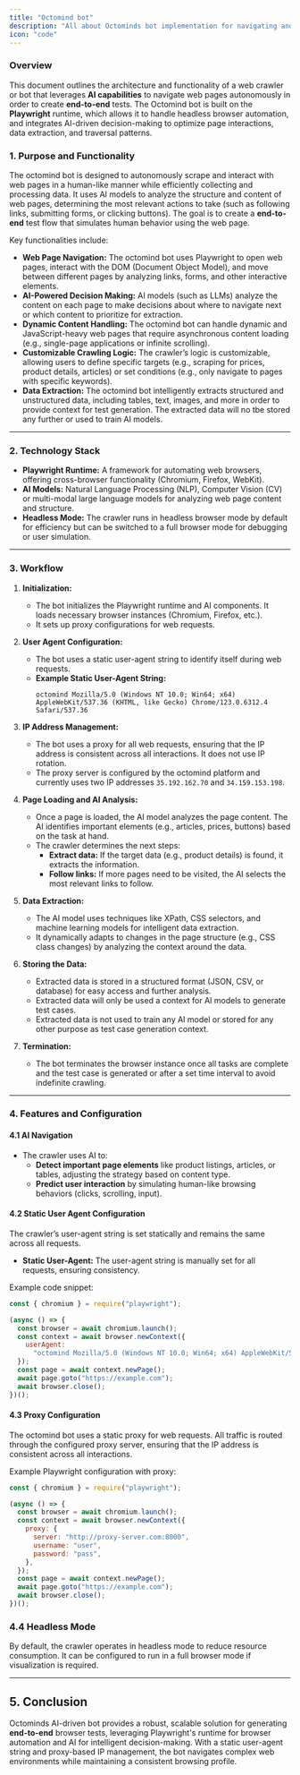 ```yaml
---
title: "Octomind bot"
description: "All about Octominds bot implementation for navigating and crawling web pages in order to generate end-to-end tests"
icon: "code"
---
```


### Overview

This document outlines the architecture and functionality of a web crawler or bot that leverages **AI capabilities** to navigate web pages autonomously
in order to create **end-to-end** tests. The Octomind bot is built on the **Playwright** runtime, which allows it to handle headless browser automation, and integrates AI-driven decision-making to optimize page interactions, data extraction, and traversal patterns.

### 1. Purpose and Functionality

The octomind bot is designed to autonomously scrape and interact with web pages in a human-like manner while efficiently collecting and processing data.
It uses AI models to analyze the structure and content of web pages, determining the most relevant actions to take (such as following links, submitting forms, or clicking buttons). The goal is to create a **end-to-end** test flow that simulates human behavior using the web page.

Key functionalities include:

- **Web Page Navigation:** The octomind bot uses Playwright to open web pages, interact with the DOM (Document Object Model), and move between different pages by analyzing links, forms, and other interactive elements.
- **AI-Powered Decision Making:** AI models (such as LLMs) analyze the content on each page to make decisions about where to navigate next or which content to prioritize for extraction.
- **Dynamic Content Handling:** The octomind bot can handle dynamic and JavaScript-heavy web pages that require asynchronous content loading (e.g., single-page applications or infinite scrolling).
- **Customizable Crawling Logic:** The crawler’s logic is customizable, allowing users to define specific targets (e.g., scraping for prices, product details, articles) or set conditions (e.g., only navigate to pages with specific keywords).
- **Data Extraction:** The octomind bot intelligently extracts structured and unstructured data, including tables, text, images, and more in order to provide context for test generation. The extracted data will no tbe stored any further or used to train AI models.

---

### 2. Technology Stack

- **Playwright Runtime:** A framework for automating web browsers, offering cross-browser functionality (Chromium, Firefox, WebKit).
- **AI Models:** Natural Language Processing (NLP), Computer Vision (CV) or multi-modal large language models for analyzing web page content and structure.
- **Headless Mode:** The crawler runs in headless browser mode by default for efficiency but can be switched to a full browser mode for debugging or user simulation.

---

### 3. Workflow

1. **Initialization:**

   - The bot initializes the Playwright runtime and AI components. It loads necessary browser instances (Chromium, Firefox, etc.).
   - It sets up proxy configurations for web requests.

2. **User Agent Configuration:**

   - The bot uses a static user-agent string to identify itself during web requests.
   - **Example Static User-Agent String:**
     ```plaintext
     octomind Mozilla/5.0 (Windows NT 10.0; Win64; x64) AppleWebKit/537.36 (KHTML, like Gecko) Chrome/123.0.6312.4 Safari/537.36
     ```

3. **IP Address Management:**

   - The bot uses a proxy for all web requests, ensuring that the IP address is consistent across all interactions. It does not use IP rotation.
   - The proxy server is configured by the octomind platform and currently uses two IP addresses `35.192.162.70` and `34.159.153.198`.

4. **Page Loading and AI Analysis:**

   - Once a page is loaded, the AI model analyzes the page content. The AI identifies important elements (e.g., articles, prices, buttons) based on the task at hand.
   - The crawler determines the next steps:
     - **Extract data:** If the target data (e.g., product details) is found, it extracts the information.
     - **Follow links:** If more pages need to be visited, the AI selects the most relevant links to follow.

5. **Data Extraction:**

   - The AI model uses techniques like XPath, CSS selectors, and machine learning models for intelligent data extraction.
   - It dynamically adapts to changes in the page structure (e.g., CSS class changes) by analyzing the context around the data.

6. **Storing the Data:**

   - Extracted data is stored in a structured format (JSON, CSV, or database) for easy access and further analysis.
   - Extracted data will only be used a context for AI models to generate test cases.
   - Extracted data is not used to train any AI model or stored for any other purpose as test case generation context.

7. **Termination:**
   - The bot terminates the browser instance once all tasks are complete and the test case is generated or after a set time interval to avoid indefinite crawling.

---

### 4. Features and Configuration

#### 4.1 AI Navigation

- The crawler uses AI to:
  - **Detect important page elements** like product listings, articles, or tables, adjusting the strategy based on content type.
  - **Predict user interaction** by simulating human-like browsing behaviors (clicks, scrolling, input).

#### 4.2 Static User Agent Configuration

The crawler’s user-agent string is set statically and remains the same across all requests.

- **Static User-Agent:** The user-agent string is manually set for all requests, ensuring consistency.

Example code snippet:

```javascript
const { chromium } = require("playwright");

(async () => {
  const browser = await chromium.launch();
  const context = await browser.newContext({
    userAgent:
      "octomind Mozilla/5.0 (Windows NT 10.0; Win64; x64) AppleWebKit/537.36 (KHTML, like Gecko) Chrome/123.0.6312.4 Safari/537.36",
  });
  const page = await context.newPage();
  await page.goto("https://example.com");
  await browser.close();
})();
```

#### 4.3 Proxy Configuration

The octomind bot uses a static proxy for web requests. All traffic is routed through the configured proxy server, ensuring that the IP address is consistent across all interactions.

Example Playwright configuration with proxy:

```javascript
const { chromium } = require("playwright");

(async () => {
  const browser = await chromium.launch();
  const context = await browser.newContext({
    proxy: {
      server: "http://proxy-server.com:8000",
      username: "user",
      password: "pass",
    },
  });
  const page = await context.newPage();
  await page.goto("https://example.com");
  await browser.close();
})();
```

### 4.4 Headless Mode

By default, the crawler operates in headless mode to reduce resource consumption.
It can be configured to run in a full browser mode if visualization is required.

---

## 5. Conclusion

Octominds AI-driven bot provides a robust, scalable solution for generating **end-to-end** browser tests, leveraging Playwright's runtime for browser automation and AI for intelligent decision-making. With a static user-agent string and proxy-based IP management, the bot navigates complex web environments while maintaining a consistent browsing profile.
